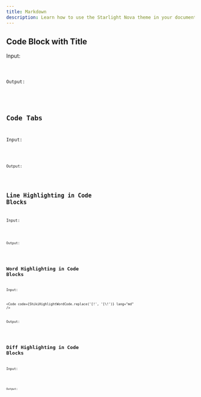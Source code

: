 ```yaml
---
title: Markdown
description: Learn how to use the Starlight Nova theme in your documentation.
---
```




## Code Block with Title

Input:

<Code code={CodeTitleCode} lang="md" />

Output:

<CodeTitle />

## Code Tabs

Input:

<Code code={CodeTabsMarkdownCode} lang="md" />

Output:

<CodeTabsMarkdown />

## Line Highlighting in Code Blocks

Input:

<Code code={ShikiHighlightLineCode} lang="md" />

Output:

<ShikiHighlightLine />

## Word Highlighting in Code Blocks

Input:

<Code code={ShikiHighlightWordCode.replace('[!', '[\\!')} lang="md" />

Output:

<ShikiHighlightWord />

## Diff Highlighting in Code Blocks

Input:

<Code code={ShikiDiffCode} lang="md" />

Output:

<ShikiDiff />
